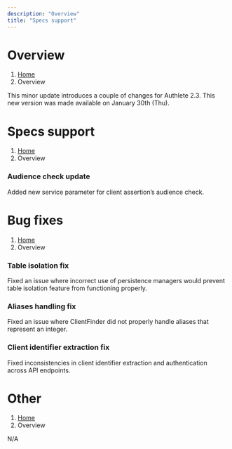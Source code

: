 ```yaml
---
description: "Overview"
title: "Specs support"
---
```




# Overview
1. [Home](https://www.authlete.com/)
3. Overview

This minor update introduces a couple of changes for Authlete 2.3.
This new version was made available on January 30th (Thu).

# Specs support
1. [Home](https://www.authlete.com/)
3. Overview

### Audience check update

Added new service parameter for client assertion’s audience check.

# Bug fixes
1. [Home](https://www.authlete.com/)
3. Overview

### Table isolation fix

Fixed an issue where incorrect use of persistence managers would prevent table isolation feature from functioning properly.

### Aliases handling fix

Fixed an issue where ClientFinder did not properly handle aliases that represent an integer.

### Client identifier extraction fix

Fixed inconsistencies in client identifier extraction and authentication across API endpoints.

# Other
1. [Home](https://www.authlete.com/)
3. Overview

N/A
